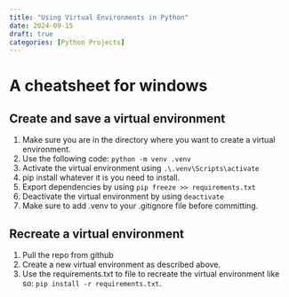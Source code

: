 ```yaml
---
title: "Using Virtual Environments in Python"
date: 2024-09-15
draft: true
categories: [Python Projects]
---
```


# A cheatsheet for windows

## Create and save a virtual environment

1. Make sure you are in the directory where you want to create a virtual environment.
2. Use the following code: `python -m venv .venv`
3. Activate the virtual environment using `.\.venv\Scripts\activate`
4. pip install whatever it is you need to install. 
5. Export dependencies by using `pip freeze >> requirements.txt`
6. Deactivate the virtual environment by using `deactivate`
7. Make sure to add .venv to your .gitignore file before committing.

## Recreate a virtual environment

1. Pull the repo from github
2. Create a new virtual environment as described above.
3. Use the requirements.txt to file to recreate the virtual environment like so: `pip install -r requirements.txt`.